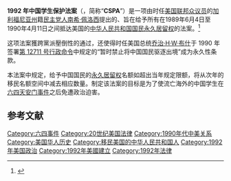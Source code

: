 {{Multiple issues|
{{refimprove|time=2016-04-30T09:02:09+00:00}}
{{Expand language|1=en|time=2021-11-14T03:41:55+00:00}}
}}
{{Infobox U.S. legislation
| shorttitle = 1992 年中国学生保护法案<br>Chinese Student Protection Act of 1992
| othershorttitles = 
| longtitle = An Act to provide for the adjustment of status under the Immigration and Nationality Act of certain nationals of the People's Republic of China unless conditions permit their return in safety to that foreign state.
| colloquialacronym = CSPA
| nickname = Chinese Student Protection Act of 1992
| enacted by = 102 届
| effective date = 1992 年 10 月 09 日
| public law url = http://www.gpo.gov/fdsys/pkg/STATUTE-106/pdf/STATUTE-106-Pg1969.pdf
| cite public law = 102-404
| cite statutes at large = {{usstat|106|1969}}
| acts amended = 
| acts repealed = 
| title amended = [[Title_8_of_the_United_States_Code|8 U.S.C.: Aliens and Nationality]]
| sections created = <!--{{USC}} can be used-->
| sections amended = {{Usc-title-chap|8|12|II}} § 1255
| leghisturl = http://thomas.loc.gov/cgi-bin/bdquery/z?d102:SN01216:@@@R
| introducedin = 参议院
| introducedbill = {{USBill|102|S.|1216}}
| introducedby = [[斯雷德·戈登|斯雷德·戈登]] （[[华盛顿州|华盛顿州]]，[[共和黨_(美國)|共和党]]）
| introduceddate = 1991 年 06 月 04 日
| committees = [[美国参议院司法委员会|参议院司法委员会]]、[[美国众议院司法委员会|众议院司法委员会]]
| passedbody1 = 参议院
| passeddate1 = 1992 年 05 月 21 日
| passedvote1 = 口头表决通过
| passedbody2 = 众议院
| passedas2 = <!-- used if the second body changes the name of the legislation -->
| passeddate2 = 1992 年 08 月 10 日
| passedvote2 = 口头表决同意
| conferencedate = 
| passedbody3 = 
| passeddate3 = 
| passedvote3 = 
| agreedbody3 = 参议院
| agreeddate3 = 1992 年 09 月 23 日
| agreedvote3 = 口头表决同意
| agreedbody4 = <!-- used if agreedbody3 further amends legislation -->
| agreeddate4 = <!-- used if agreedbody3 further amends legislation -->
| agreedvote4 = <!-- used if agreedbody3 further amends legislation -->
| passedbody4 = 
| passeddate4 = 
| passedvote4 = 
| signedpresident = [[乔治·赫伯特·沃克·布什|乔治·赫伯特·沃克·布什]]
| signeddate = 1992 年 10 月 09 日
| unsignedpresident = <!-- used when passed without presidential signing -->
| unsigneddate = <!-- used when passed without presidential signing -->
| vetoedpresident = <!-- used when passed by overriding presidential veto -->
| vetoeddate = <!-- used when passed by overriding presidential veto -->
| overriddenbody1 = <!-- used when passed by overriding presidential veto -->
| overriddendate1 = <!-- used when passed by overriding presidential veto -->
| overriddenvote1 = <!-- used when passed by overriding presidential veto -->
| overriddenbody2 = <!-- used when passed by overriding presidential veto -->
| overriddendate2 = <!-- used when passed by overriding presidential veto -->
| overriddenvote2 = <!-- used when passed by overriding presidential veto -->
| amendments = 
| SCOTUS cases = 
}}
'''1992 年中国学生保护法案'''（{{lang-en|'''C'''hinese '''S'''tudent '''P'''rotection '''A'''ct of 1992}}，简称“'''CSPA'''”）是一项由时任[[美国众议院|美国联邦众议员]]的[[加利福尼亚州|加利福尼亚州]]籍[[民主党_(美国)|民主党人]][[南希·佩洛西|南希·佩洛西]]提出的、旨在给予所有在1989年6月4日至1990年4月11日之间抵达美国的[[中华人民共和国国民|中华人民共和国国民]][[六四绿卡|永久居留权]]的法案。<ref>{{cite web|language=en|title=Legislation from 1981-1996|url=http://www.nps.gov/elis/forteachers/upload/Legislation-1981-1996.pdf|publisher=US Citizenship and Immigration Services|accessdate=2014-01-21|archive-date=2014-02-01|archive-url=https://web.archive.org/web/20140201231328/http://www.nps.gov/elis/forteachers/upload/Legislation-1981-1996.pdf|dead-url=no}}</ref> 

这项法案獲跨黨派壓倒性的通过，还使得时任美国总统[[乔治·H·W·布什|乔治·H·W·布什]]于 1990 年签署[[第12711号行政命令|第 12711 号行政命令]]中规定的“暂时禁止将中国国民驱逐出境”成为永久性条款。

本法案中规定，给予中国国民的[[永久居留权|永久居留权]]名额如超出当年规定限额，将从次年的移民名额空间中减去相应数量。制定该法案的目标是为了使流亡海外的中国学生在[[六四天安门事件|六四天安门事件]]之后免遭政治迫害。

== 参考文献 ==
{{Reflist|2}}

{{六四事件}}

[[Category:六四事件|Category:六四事件]]
[[Category:20世纪美国法律|Category:20世纪美国法律]]
[[Category:1990年代中美关系|Category:1990年代中美关系]]
[[Category:美国华人历史|Category:美国华人历史]]
[[Category:移民美国的中华人民共和国人|Category:移民美国的中华人民共和国人]]
[[Category:1992年美国政治|Category:1992年美国政治]]
[[Category:1992年美國建立|Category:1992年美國建立]]
[[Category:1992年法律|Category:1992年法律]]